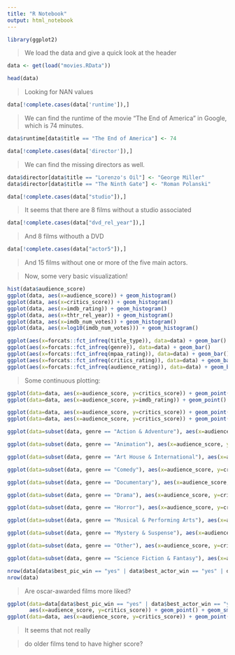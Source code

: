 ```yaml
---
title: "R Notebook"
output: html_notebook
---
```


```r
library(ggplot2)
```

> We load the data and give a quick look at the header

```r
data <- get(load("movies.RData"))
```
```r
head(data)
```

> Looking for NAN values

```r
data[!complete.cases(data['runtime']),]
```

> We can find the runtime of the movie "The End of America" in Google, which is 74 minutes.

```r
data$runtime[data$title == "The End of America"] <- 74
```

```r
data[!complete.cases(data['director']),]
```

> We can find the missing directors as well.

```r
data$director[data$title == "Lorenzo's Oil"] <- "George Miller"
data$director[data$title == "The Ninth Gate"] <- "Roman Polanski"
```


```r
data[!complete.cases(data["studio"]),]
```

> It seems that there are 8 films without a studio associated

```r
data[!complete.cases(data["dvd_rel_year"]),]
```

> And 8 films withouth a DVD

```r
data[!complete.cases(data["actor5"]),]
```

> And 15 films without one or more of the five main actors.

> Now, some very basic visualization!

```r
hist(data$audience_score)
ggplot(data, aes(x=audience_score)) + geom_histogram()
ggplot(data, aes(x=critics_score)) + geom_histogram()
ggplot(data, aes(x=imdb_rating)) + geom_histogram()
ggplot(data, aes(x=thtr_rel_year)) + geom_histogram()
ggplot(data, aes(x=imdb_num_votes)) + geom_histogram()
ggplot(data, aes(x=log10(imdb_num_votes))) + geom_histogram()
```
```r
ggplot(aes(x=forcats::fct_infreq(title_type)), data=data) + geom_bar()
ggplot(aes(x=forcats::fct_infreq(genre)), data=data) + geom_bar()
ggplot(aes(x=forcats::fct_infreq(mpaa_rating)), data=data) + geom_bar()
ggplot(aes(x=forcats::fct_infreq(critics_rating)), data=data) + geom_bar()
ggplot(aes(x=forcats::fct_infreq(audience_rating)), data=data) + geom_bar()
```

> Some continuous plotting:

```r
ggplot(data=data, aes(x=audience_score, y=critics_score)) + geom_point() + geom_smooth(method='lm')
ggplot(data=data, aes(x=audience_score, y=imdb_rating)) + geom_point() + geom_smooth(method='lm')
```


```r
ggplot(data=data, aes(x=audience_score, y=critics_score)) + geom_point(aes(col=title_type), size=3) + geom_smooth(method='lm')
ggplot(data=data, aes(x=audience_score, y=critics_score)) + geom_point(aes(col=genre), size=3) + geom_smooth(method='lm')
```

```r
ggplot(data=subset(data, genre == "Action & Adventure"), aes(x=audience_score, y=critics_score)) + geom_point(aes(col=title_type), size=3) + geom_smooth(method='lm')

ggplot(data=subset(data, genre == "Animation"), aes(x=audience_score, y=critics_score)) + geom_point(aes(col=title_type), size=3) + geom_smooth(method='lm')

ggplot(data=subset(data, genre == "Art House & International"), aes(x=audience_score, y=critics_score)) + geom_point(aes(col=title_type), size=3) + geom_smooth(method='lm')

ggplot(data=subset(data, genre == "Comedy"), aes(x=audience_score, y=critics_score)) + geom_point(aes(col=title_type), size=3) + geom_smooth(method='lm')

ggplot(data=subset(data, genre == "Documentary"), aes(x=audience_score, y=critics_score)) + geom_point(aes(col=title_type), size=3) + geom_smooth(method='lm')

ggplot(data=subset(data, genre == "Drama"), aes(x=audience_score, y=critics_score)) + geom_point(aes(col=title_type), size=3) + geom_smooth(method='lm')

ggplot(data=subset(data, genre == "Horror"), aes(x=audience_score, y=critics_score)) + geom_point(aes(col=title_type), size=3) + geom_smooth(method='lm')

ggplot(data=subset(data, genre == "Musical & Performing Arts"), aes(x=audience_score, y=critics_score)) + geom_point(aes(col=title_type), size=3) + geom_smooth(method='lm')

ggplot(data=subset(data, genre == "Mystery & Suspense"), aes(x=audience_score, y=critics_score)) + geom_point(aes(col=title_type), size=3) + geom_smooth(method='lm')

ggplot(data=subset(data, genre == "Other"), aes(x=audience_score, y=critics_score)) + geom_point(aes(col=title_type), size=3) + geom_smooth(method='lm')

ggplot(data=subset(data, genre == "Science Fiction & Fantasy"), aes(x=audience_score, y=critics_score)) + geom_point(aes(col=title_type), size=3) + geom_smooth(method='lm')
```


```r
nrow(data[data$best_pic_win == "yes" | data$best_actor_win == "yes" | data$best_actress_win == "yes" | data$best_dir_win == "yes",])
nrow(data)
```

> Are oscar-awarded films more liked?

```r
ggplot(data=data[data$best_pic_win == "yes" | data$best_actor_win == "yes" | data$best_actress_win == "yes" | data$best_dir_win == "yes",],
       aes(x=audience_score, y=critics_score)) + geom_point() + geom_smooth(method='lm')
ggplot(data=data, aes(x=audience_score, y=critics_score)) + geom_point() + geom_smooth(method='lm')
```

> It seems that not really

> do older films tend to have higher score?



